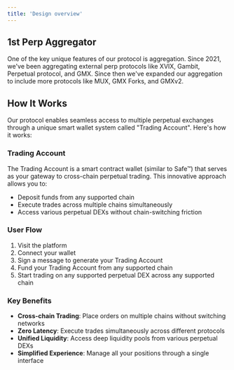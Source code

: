 ```yaml
---
title: 'Design overview'
---
```


## 1st Perp Aggregator

One of the key unique features of our protocol is aggregation. Since 2021, we've been aggregating external perp protocols like XVIX, Gambit, Perpetual protocol, and GMX.
Since then we've expanded our aggregation to include more protocols like MUX, GMX Forks, and GMXv2.

## How It Works

Our protocol enables seamless access to multiple perpetual exchanges through a unique smart wallet system called "Trading Account". Here's how it works:

### Trading Account
The Trading Account is a smart contract wallet (similar to Safe™) that serves as your gateway to cross-chain perpetual trading. This innovative approach allows you to:
- Deposit funds from any supported chain
- Execute trades across multiple chains simultaneously
- Access various perpetual DEXs without chain-switching friction

### User Flow
1. Visit the platform
2. Connect your wallet
3. Sign a message to generate your Trading Account
4. Fund your Trading Account from any supported chain
5. Start trading on any supported perpetual DEX across any supported chain

### Key Benefits
- **Cross-chain Trading**: Place orders on multiple chains without switching networks
- **Zero Latency**: Execute trades simultaneously across different protocols
- **Unified Liquidity**: Access deep liquidity pools from various perpetual DEXs
- **Simplified Experience**: Manage all your positions through a single interface

